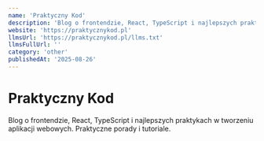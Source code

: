 ```yaml
---
name: 'Praktyczny Kod'
description: 'Blog o frontendzie, React, TypeScript i najlepszych praktykach w tworzeniu aplikacji webowych. Praktyczne porady i tutoriale.'
website: 'https://praktycznykod.pl'
llmsUrl: 'https://praktycznykod.pl/llms.txt'
llmsFullUrl: ''
category: 'other'
publishedAt: '2025-08-26'
---
```


# Praktyczny Kod

Blog o frontendzie, React, TypeScript i najlepszych praktykach w tworzeniu aplikacji webowych. Praktyczne porady i tutoriale.
